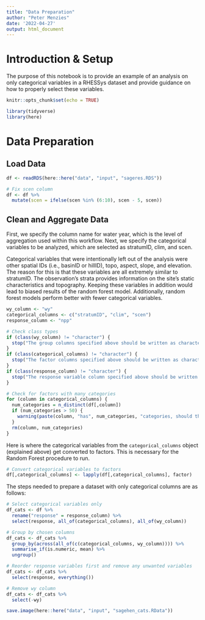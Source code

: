 ```yaml
---
title: "Data Preparation"
author: "Peter Menzies"
date: '2022-04-27'
output: html_document
---
```


# Introduction & Setup

The purpose of this notebook is to provide an example of an analysis on only categorical variables in a RHESSys dataset and provide guidance on how to properly select these variables.

```r
knitr::opts_chunk$set(echo = TRUE)

library(tidyverse)
library(here)
```

# Data Preparation

## Load Data

```r
df <- readRDS(here::here("data", "input", "sageres.RDS")) 

# Fix scen column
df <- df %>% 
  mutate(scen = ifelse(scen %in% (6:10), scen - 5, scen))
```

## Clean and Aggregate Data

First, we specify the column name for water year, which is the level of aggregation used within this workflow. Next, we specify the categorical variables to be analyzed, which are selected as stratumID, clim, and scen.

Categorical variables that were intentionally left out of the analysis were other spatial IDs (i.e., basinID or hillID), topo, aspect, slope, and elevation. The reason for this is that these variables are all extremely similar to stratumID. The observation's strata provides information on the site's static characteristics and topography. Keeping these variables in addition would lead to biased results of the random forest model. Additionally, random forest models perform better with fewer categorical variables.

```r
wy_column <- "wy"
categorical_columns <- c("stratumID", "clim", "scen")
response_column <- "npp"
```

```r
# Check class types
if (class(wy_column) != "character") {
  stop("The group columns specified above should be written as characters.")
}
if (class(categorical_columns) != "character") {
  stop("The factor columns specified above should be written as characters.")
}
if (class(response_column) != "character") {
  stop("The response variable column specified above should be written as a character.")
}

# Check for factors with many categories
for (column in categorical_columns) {
  num_categories = n_distinct(df[,column])
  if (num_categories > 50) {
    warning(paste(column, "has", num_categories, "categories, should this column be numeric?"))
  }
  rm(column, num_categories)
}
```

Here is where the categorical variables from the `categorical_columns` object (explained above) get converted to factors. This is necessary for the Random Forest procedure to run. 

```r
# Convert categorical variables to factors
df[,categorical_columns] <- lapply(df[,categorical_columns], factor)

```

The steps needed to prepare a dataset with only categorical columns are as follows:

```r
# Select categorical variables only
df_cats <- df %>%
  rename("response" = response_column) %>% 
  select(response, all_of(categorical_columns), all_of(wy_column))

# Group by chosen columns
df_cats <- df_cats %>%   
  group_by(across(all_of(c(categorical_columns, wy_column)))) %>%  
  summarise_if(is.numeric, mean) %>% 
  ungroup()

# Reorder response variables first and remove any unwanted variables
df_cats <- df_cats %>% 
  select(response, everything())

# Remove wy column
df_cats <- df_cats %>% 
  select(-wy)
```

```r
save.image(here::here("data", "input", "sagehen_cats.RData"))
```


